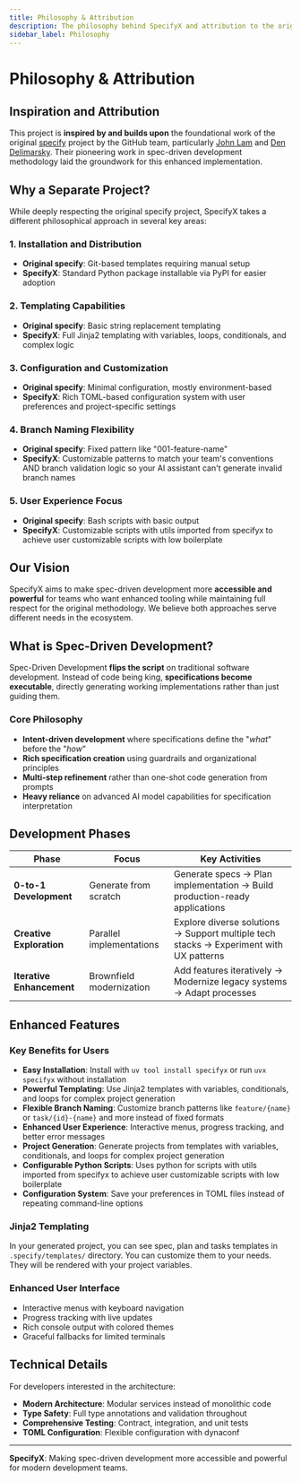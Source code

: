 ```yaml
---
title: Philosophy & Attribution
description: The philosophy behind SpecifyX and attribution to the original specify project
sidebar_label: Philosophy
---
```


# Philosophy & Attribution

## Inspiration and Attribution

This project is **inspired by and builds upon** the foundational work of the original [specify](https://github.com/github/spec-kit) project by the GitHub team, particularly [John Lam](https://github.com/jflam) and [Den Delimarsky](https://github.com/dend). Their pioneering work in spec-driven development methodology laid the groundwork for this enhanced implementation.

## Why a Separate Project?

While deeply respecting the original specify project, SpecifyX takes a different philosophical approach in several key areas:

### 1. Installation and Distribution
- **Original specify**: Git-based templates requiring manual setup
- **SpecifyX**: Standard Python package installable via PyPI for easier adoption

### 2. Templating Capabilities 
- **Original specify**: Basic string replacement templating
- **SpecifyX**: Full Jinja2 templating with variables, loops, conditionals, and complex logic

### 3. Configuration and Customization
- **Original specify**: Minimal configuration, mostly environment-based
- **SpecifyX**: Rich TOML-based configuration system with user preferences and project-specific settings

### 4. Branch Naming Flexibility
- **Original specify**: Fixed pattern like "001-feature-name"
- **SpecifyX**: Customizable patterns to match your team's conventions AND branch validation logic so your AI assistant can't generate invalid branch names

### 5. User Experience Focus
- **Original specify**: Bash scripts with basic output
- **SpecifyX**: Customizable scripts with utils imported from specifyx to achieve user customizable scripts with low boilerplate

## Our Vision

SpecifyX aims to make spec-driven development more **accessible and powerful** for teams who want enhanced tooling while maintaining full respect for the original methodology. We believe both approaches serve different needs in the ecosystem.

## What is Spec-Driven Development?

Spec-Driven Development **flips the script** on traditional software development. Instead of code being king, **specifications become executable**, directly generating working implementations rather than just guiding them.

### Core Philosophy

- **Intent-driven development** where specifications define the "_what_" before the "_how_"
- **Rich specification creation** using guardrails and organizational principles  
- **Multi-step refinement** rather than one-shot code generation from prompts
- **Heavy reliance** on advanced AI model capabilities for specification interpretation

## Development Phases

| Phase | Focus | Key Activities |
|-------|-------|----------------|
| **0-to-1 Development** | Generate from scratch | Generate specs → Plan implementation → Build production-ready applications |
| **Creative Exploration** | Parallel implementations | Explore diverse solutions → Support multiple tech stacks → Experiment with UX patterns |
| **Iterative Enhancement** | Brownfield modernization | Add features iteratively → Modernize legacy systems → Adapt processes |

## Enhanced Features

### Key Benefits for Users

- **Easy Installation**: Install with `uv tool install specifyx` or run `uvx specifyx` without installation
- **Powerful Templating**: Use Jinja2 templates with variables, conditionals, and loops for complex project generation
- **Flexible Branch Naming**: Customize branch patterns like `feature/{name}` or `task/{id}-{name}` and more instead of fixed formats
- **Enhanced User Experience**: Interactive menus, progress tracking, and better error messages
- **Project Generation**: Generate projects from templates with variables, conditionals, and loops for complex project generation
- **Configurable Python Scripts**: Uses python for scripts with utils imported from specifyx to achieve user customizable scripts with low boilerplate
- **Configuration System**: Save your preferences in TOML files instead of repeating command-line options

### Jinja2 Templating

In your generated project, you can see spec, plan and tasks templates in `.specify/templates/` directory. You can customize them to your needs. They will be rendered with your project variables.

### Enhanced User Interface
- Interactive menus with keyboard navigation
- Progress tracking with live updates  
- Rich console output with colored themes
- Graceful fallbacks for limited terminals

## Technical Details

For developers interested in the architecture:

- **Modern Architecture**: Modular services instead of monolithic code
- **Type Safety**: Full type annotations and validation throughout
- **Comprehensive Testing**: Contract, integration, and unit tests
- **TOML Configuration**: Flexible configuration with dynaconf

---

**SpecifyX**: Making spec-driven development more accessible and powerful for modern development teams.